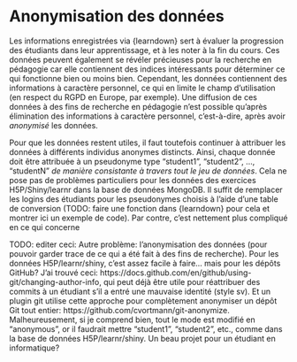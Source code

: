 # Anonymisation des données {#anonymisation}

Les informations enregistrées via {learndown} sert à évaluer la progression des étudiants dans leur apprentissage, et à les noter à la fin du cours. Ces données peuvent également se révéler précieuses pour la recherche en pédagogie car elle contiennent des indices intéressants pour déterminer ce qui fonctionne bien ou moins bien. Cependant, les données contiennent des informations à caractère personnel, ce qui en limite le champ d'utilisation (en respect du RGPD en Europe, par exemple). Une diffusion de ces données à des fins de recherche en pédagogie n'est possible qu'après élimination des informations à caractère personnel, c'est-à-dire, après avoir *anonymisé* les données.

Pour que les données restent utiles, il faut toutefois continuer à attribuer les données à différents individus anonymes distincts. Ainsi, chaque donnée doit être attribuée à un pseudonyme type "student1", "student2", ..., "studentN" *de manière consistante à travers tout le jeu de données*. Cela ne pose pas de problèmes particuliers pour les données des exercices H5P/Shiny/learnr dans la base de données MongoDB. Il suffit de remplacer les logins des étudiants pour les pseudonymes choisis à l'aide d'une table de conversion (TODO: faire une fonction dans {learndown} pour cela et montrer ici un exemple de code). Par contre, c'est nettement plus compliqué en ce qui concerne

TODO: editer ceci: Autre problème: l'anonymisation des données (pour pouvoir garder trace de ce qui a été fait à des fins de recherche). Pour les données H5P/learnr/shiny, c'est assez facile à faire... mais pour les dépôts GitHub? J'ai trouvé ceci: https://docs.github.com/en/github/using-git/changing-author-info, qui peut déjà être utile pour réattribuer des commits à un étudiant s'il a entré une mauvaise identité (style sv). Et un plugin git utilise cette approche pour complètement anonymiser un dépôt Git tout entier: https://github.com/cvortmann/git-anonymize. Malheureusement, si je comprend bien, tout le mode est modifié en "anonymous", or il faudrait mettre "student1", "student2", etc., comme dans la base de données H5P/learnr/shiny. Un beau projet pour un étudiant en informatique?
